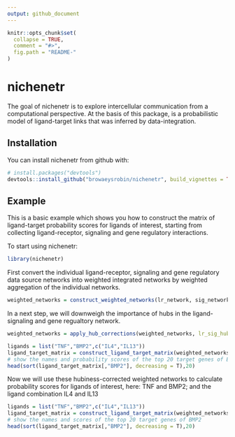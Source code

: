 ```yaml
---
output: github_document
---
```


<!-- README.md is generated from README.Rmd. Please edit that file -->

```r
knitr::opts_chunk$set(
  collapse = TRUE,
  comment = "#>",
  fig.path = "README-"
)
```

# nichenetr

The goal of nichenetr is to explore intercellular communication from a computational perspective. At the basis of this package, is a probabilistic model of ligand-target links that was inferred by data-integration.

## Installation

You can install nichenetr from github with:

```r
# install.packages("devtools")
devtools::install_github("browaeysrobin/nichenetr", build_vignettes = TRUE)
```

## Example

This is a basic example which shows you how to construct the matrix of ligand-target probability scores for ligands of interest, starting from collecting ligand-receptor, signaling and gene regulatory interactions.

To start using nichenetr: 
```r
library(nichenetr)
```

First convert the individual ligand-receptor, signaling and gene regulatory data source networks into weighted integrated networks by weighted aggregation of the individual networks. 

```r
weighted_networks = construct_weighted_networks(lr_network, sig_network, gr_network,source_weights_df)
```

In a next step, we will downweigh the importance of hubs in the ligand-signaling and gene regualtory network.

```r
weighted_networks = apply_hub_corrections(weighted_networks, lr_sig_hub = 0.5, gr_hub = 0.5)

ligands = list("TNF","BMP2",c("IL4","IL13"))
ligand_target_matrix = construct_ligand_target_matrix(weighted_networks, ligands, algorithm = "PPR", damping_factor = 0.5)
# show the names and probability scores of the top 20 target genes of BMP2
head(sort(ligand_target_matrix[,"BMP2"], decreasing = T),20)
```
Now we will use these hubiness-corrected weighted networks to calculate probability scores for ligands of interest, here: TNF and BMP2; and the ligand combination IL4 and IL13
```r
ligands = list("TNF","BMP2",c("IL4","IL13"))
ligand_target_matrix = construct_ligand_target_matrix(weighted_networks, ligands, algorithm = "PPR", damping_factor = 0.5)
# show the names and scores of the top 20 target genes of BMP2
head(sort(ligand_target_matrix[,"BMP2"], decreasing = T),20)
```
